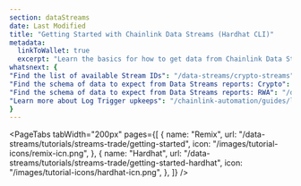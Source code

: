 ```yaml
---
section: dataStreams
date: Last Modified
title: "Getting Started with Chainlink Data Streams (Hardhat CLI)"
metadata:
  linkToWallet: true
  excerpt: "Learn the basics for how to get data from Chainlink Data Streams."
whatsnext: {
"Find the list of available Stream IDs": "/data-streams/crypto-streams",
"Find the schema of data to expect from Data Streams reports: Crypto": "/data-streams/reference/report-schema-v3",
"Find the schema of data to expect from Data Streams reports: RWA": "/data-streams/reference/report-schema-v8",
"Learn more about Log Trigger upkeeps": "/chainlink-automation/guides/log-trigger/",
}
---
```



<PageTabs
  tabWidth="200px"
  pages={[
    {
      name: "Remix",
      url: "/data-streams/tutorials/streams-trade/getting-started",
      icon: "/images/tutorial-icons/remix-icn.png",
    },
    {
      name: "Hardhat",
      url: "/data-streams/tutorials/streams-trade/getting-started-hardhat",
      icon: "/images/tutorial-icons/hardhat-icn.png",
    },
  ]}
/>

<DataStreams section="dsNotes" />

<DataStreams section="gettingStartedHardhat" />
